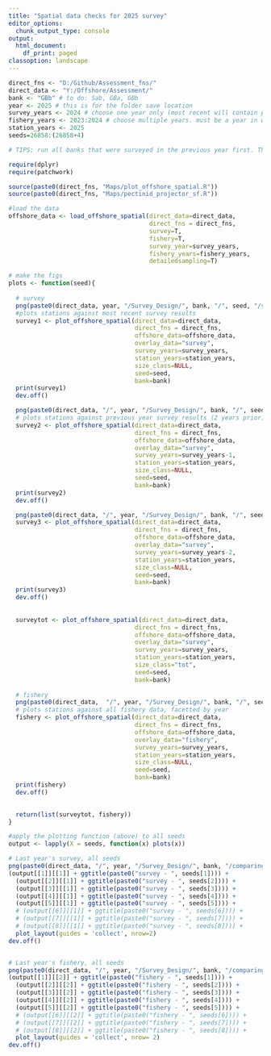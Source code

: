 ```yaml
---
title: "Spatial data checks for 2025 survey"
editor_options:
  chunk_output_type: console
output:
  html_document:
    df_print: paged
classoption: landscape
---
```


```r
direct_fns <- "D:/Github/Assessment_fns/"
direct_data <- "Y:/Offshore/Assessment/"
bank <- "GBb" # to do: Sab, GBa, GBb
year <- 2025 # this is for the folder save location
survey_years <- 2024 # choose one year only (most recent will contain past years)
fishery_years <- 2023:2024 # choose multiple years. must be a year in which fishing occurred
station_years <- 2025
seeds=26858:(26858+4)

# TIPS: run all banks that were surveyed in the previous year first. Then change survey_years to match the year for the most recent survey of any banks that were not surveyed in the previous year (e.g. BBs, Ban), and re-run offshore_data for each of those. 

require(dplyr)
require(patchwork)

source(paste0(direct_fns, "Maps/plot_offshore_spatial.R"))
source(paste0(direct_fns, "Maps/pectinid_projector_sf.R"))

#load the data
offshore_data <- load_offshore_spatial(direct_data=direct_data,
                                       direct_fns = direct_fns,
                                       survey=T,
                                       fishery=T,
                                       survey_year=survey_years,
                                       fishery_years=fishery_years, 
                                       detailedsampling=T)
```

```r
# make the figs
plots <- function(seed){
  
  # survey
  png(paste0(direct_data, year, "/Survey_Design/", bank, "/", seed, "/survey1.png"), height=6, width=12, units="in", res=400)
  #plots stations against most recent survey results
  survey1 <- plot_offshore_spatial(direct_data=direct_data,
                                   direct_fns = direct_fns,
                                   offshore_data=offshore_data,
                                   overlay_data="survey",
                                   survey_years=survey_years,
                                   station_years=station_years,
                                   size_class=NULL,
                                   seed=seed,
                                   bank=bank)
  print(survey1)
  dev.off()

  png(paste0(direct_data, "/", year, "/Survey_Design/", bank, "/", seed, "/survey2.png"), height=6, width=12, units="in", res=400)
  # plots stations against previous year survey results (2 years prior)
  survey2 <- plot_offshore_spatial(direct_data=direct_data,
                                   direct_fns = direct_fns,
                                   offshore_data=offshore_data,
                                   overlay_data="survey",
                                   survey_years=survey_years-1,
                                   station_years=station_years,
                                   size_class=NULL,
                                   seed=seed,
                                   bank=bank)
  print(survey2)
  dev.off()

  png(paste0(direct_data, "/", year, "/Survey_Design/", bank, "/", seed, "/survey3.png"), height=6, width=12, units="in", res=400)
  survey3 <- plot_offshore_spatial(direct_data=direct_data,
                                   direct_fns = direct_fns,
                                   offshore_data=offshore_data,
                                   overlay_data="survey",
                                   survey_years=survey_years-2,
                                   station_years=station_years,
                                   size_class=NULL,
                                   seed=seed,
                                   bank=bank)
  print(survey3)
  dev.off()
  
  
  surveytot <- plot_offshore_spatial(direct_data=direct_data,
                                   direct_fns = direct_fns,
                                   offshore_data=offshore_data,
                                   overlay_data="survey",
                                   survey_years=survey_years,
                                   station_years=station_years,
                                   size_class="tot",
                                   seed=seed,
                                   bank=bank)
  
  # fishery
  png(paste0(direct_data,  "/", year, "/Survey_Design/", bank, "/", seed, "/fishery.png"), height=6, width=12, units="in", res=400)
  # plots stations against all fishery data, facetted by year
  fishery <- plot_offshore_spatial(direct_data=direct_data,
                                   direct_fns = direct_fns,
                                   offshore_data=offshore_data,
                                   overlay_data="fishery",
                                   survey_years=survey_years,
                                   station_years=station_years,
                                   size_class=NULL,
                                   seed=seed,
                                   bank=bank)
  print(fishery)
  dev.off()

  
  return(list(surveytot, fishery))
}  

#apply the plotting function (above) to all seeds
output <- lapply(X = seeds, function(x) plots(x))

# Last year's survey, all seeds
png(paste0(direct_data, "/", year, "/Survey_Design/", bank, "/comparing_designs_w_survey.png"), height=8, width=16, units="in", res=400)
(output[[1]][[1]] + ggtitle(paste0("survey - ", seeds[1]))) +
  (output[[2]][[1]] + ggtitle(paste0("survey - ", seeds[2]))) +
  (output[[3]][[1]] + ggtitle(paste0("survey - ", seeds[3]))) +
  (output[[4]][[1]] + ggtitle(paste0("survey - ", seeds[4]))) +
  (output[[5]][[1]] + ggtitle(paste0("survey - ", seeds[5]))) + 
  # (output[[6]][[1]] + ggtitle(paste0("survey - ", seeds[6]))) + 
  # (output[[7]][[1]] + ggtitle(paste0("survey - ", seeds[7]))) +
  # (output[[8]][[1]] + ggtitle(paste0("survey - ", seeds[8]))) +
  plot_layout(guides = 'collect', nrow=2)
dev.off()


# Last year's fishery, all seeds
png(paste0(direct_data, "/", year, "/Survey_Design/", bank, "/comparing_designs_w_fishery.png"), height=8, width=16, units="in", res=400)
(output[[1]][[2]] + ggtitle(paste0("fishery - ", seeds[1]))) +
  (output[[2]][[2]] + ggtitle(paste0("fishery - ", seeds[2]))) +
  (output[[3]][[2]] + ggtitle(paste0("fishery - ", seeds[3]))) +
  (output[[4]][[2]] + ggtitle(paste0("fishery - ", seeds[4]))) +
  (output[[5]][[2]] + ggtitle(paste0("fishery - ", seeds[5]))) +
  # (output[[6]][[2]] + ggtitle(paste0("fishery - ", seeds[6]))) +
  # (output[[7]][[2]] + ggtitle(paste0("fishery - ", seeds[7]))) +
  # (output[[8]][[2]] + ggtitle(paste0("fishery - ", seeds[8]))) +
  plot_layout(guides = 'collect', nrow= 2)
dev.off()

```
